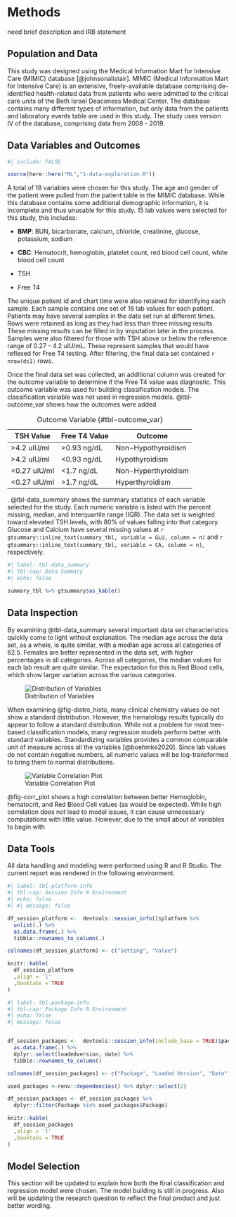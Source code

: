 # Methods

need brief description and IRB statement

## Population and Data

This study was designed using the Medical Information Mart for Intensive Care (MIMIC) database [@johnsonalistair]. MIMIC (Medical Information Mart for Intensive Care) is an extensive, freely-available database comprising de-identified health-related data from patients who were admitted to the critical care units of the Beth Israel Deaconess Medical Center. The database contains many different types of information, but only data from the patients and laboratory events table are used in this study. The study uses version IV of the database, comprising data from 2008 - 2019.

## Data Variables and Outcomes

```r
#| include: FALSE

source(here::here("ML","1-data-exploration.R"))

```

A total of 18 variables were chosen for this study. The age and gender of the patient were pulled from the patient table in the MIMIC database. While this database contains some additional demographic information, it is incomplete and thus unusable for this study. 15 lab values were selected for this study, this includes:

-   **BMP**: BUN, bicarbonate, calcium, chloride, creatinine, glucose, potassium, sodium

-   **CBC**: Hematocrit, hemoglobin, platelet count, red blood cell count, white blood cell count

-   TSH

-   Free T4

The unique patient id and chart time were also retained for identifying each sample. Each sample contains one set of 16 lab values for each patient. Patients may have several samples in the data set run at different times. Rows were retained as long as they had less than three missing results. These missing results can be filled in by imputation later in the process. Samples were also filtered for those with TSH above or below the reference range of 0.27 - 4.2 uIU/mL. These represent samples that would have reflexed for Free T4 testing. After filtering, the final data set contained `r nrow(ds1)` rows.

Once the final data set was collected, an additional column was created for the outcome variable to determine if the Free T4 value was diagnostic. This outcome variable was used for building classification models. The classification variable was not used in regression models. @tbl-outcome_var shows how the outcomes were added

| TSH Value     | Free T4 Value | Outcome             |
|---------------|---------------|---------------------|
| \>4.2 uIU/ml  | \>0.93 ng/dL  | Non-Hypothyroidism  |
| \>4.2 uIU/ml  | \<0.93 ng/dL  | Hypothyroidism      |
| \<0.27 uIU/ml | \<1.7 ng/dL   | Non-Hyperthyroidism |
| \<0.27 uIU/ml | \>1.7 ng/dL   | Hyperthyroidism     |

: Outcome Variable {#tbl-outcome_var}

. @tbl-data_summary shows the summary statistics of each variable selected for the study. Each numeric variable is listed with the percent missing, median, and interquartile range (IQR). The data set is weighted toward elevated TSH levels, with 80% of values falling into that category. Glucose and Calcium have several missing values at `r gtsummary::inline_text(summary_tbl, variable = GLU, column = n)` and `r gtsummary::inline_text(summary_tbl, variable = CA, column = n)`, respectively.

```r
#| label: tbl-data_summary
#| tbl-cap: Data Summary
#| echo: false

summary_tbl %>% gtsummary$as_kable()
```

## Data Inspection

By examining @tbl-data_summary several important data set characteristics quickly come to light without explanation. The median age across the data set, as a whole, is quite similar, with a median age across all categories of 62.5. Females are better represented in the data set, with higher percentages in all categories. Across all categories, the median values for each lab result are quite similar. The expectation for this is Red Blood cells, which show larger variation across the various categories.

![Distribution of Variables](figures/distrubution_histo){#fig-distro_histo}

When examining @fig-distro_histo, many clinical chemistry values do not show a standard distribution. However, the hematology results typically do appear to follow a standard distribution. While not a problem for most tree-based classification models, many regression models perform better with standard variables. Standardizing variables provides a common comparable unit of measure across all the variables [@boehmke2020]. Since lab values do not contain negative numbers, all numeric values will be log-transformed to bring them to normal distributions.

![Variable Correlation Plot](figures/corr_plot){#fig-corr_plot}

@fig-corr_plot shows a high correlation between better Hemoglobin, hematocrit, and Red Blood Cell values (as would be expected). While high correlation does not lead to model issues, it can cause unnecessary computations with little value. However, due to the small about of variables to begin with

## Data Tools

All data handling and modeling were performed using R and R Studio. The current report was rendered in the following environment.

```r
#| label: tbl-platform-info
#| tbl-cap: Session Info R Environment
#| echo: false
#| #| message: false

df_session_platform <-  devtools::session_info()$platform %>% 
  unlist(.) %>% 
  as.data.frame(.) %>% 
  tibble::rownames_to_column(.)

colnames(df_session_platform) <- c("Setting", "Value")

knitr::kable(
  df_session_platform
  ,align = 'l'
  ,booktabs = TRUE
)

```

```r
#| label: tbl-package-info
#| tbl-cap: Package Info R Environment
#| echo: false
#| message: false


df_session_packages <-  devtools::session_info(include_base = TRUE)$packages %>% 
  as.data.frame(.) %>% 
  dplyr::select(loadedversion, date) %>% 
  tibble::rownames_to_column()

colnames(df_session_packages) <- c("Package", "Loaded Version", "Date")

used_packages <-renv::dependencies() %>% dplyr::select(2)

df_session_packages <- df_session_packages %>% 
  dplyr::filter(Package %in% used_packages$Package)

knitr::kable(
  df_session_packages
  ,align = 'l'
  ,booktabs = TRUE
)

```

## Model Selection

This section will be updated to explain how both the final classification and regression model were chosen. The model building is still in progress. Also will be updating the research question to reflect the final product and just better wording.
